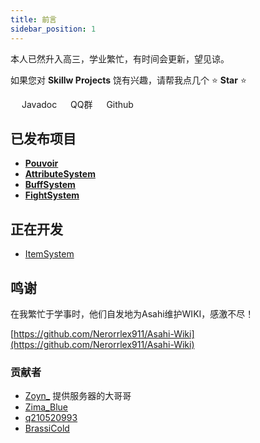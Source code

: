 ```yaml
---
title: 前言
sidebar_position: 1
---
```



本人已然升入高三，学业繁忙，有时间会更新，望见谅。

如果您对 **Skillw Projects** 饶有兴趣，请帮我点几个 ⭐ **Star** ⭐  

&emsp; <Link link="https://doc.skillw.com/" color="#25c2a0">Javadoc</Link>   &emsp; <Link link="https://qm.qq.com/cgi-bin/qm/qr?k=_fXuJy4pt-t_9SwcI00GmP6oSGqYQqkY&jump_from=webapi&authKey=LugkhD2QsTUrKh+v0/Aj4QwYOdUh+oLYTrawtX1RpH4Ys7P30UOP7XglFWpAFsCD" color="#1877F2">QQ群</Link>  &emsp; <Link link="https://github.com/Skillw/Website" color="#BA2FFF">Github</Link>

## 已发布项目

- [**Pouvoir**](https://github.com/Glom-c/Pouvoir/)
- [**AttributeSystem**](https://github.com/Glom-c/AttributeSystem)
- [**BuffSystem**](https://github.com/Glom-c/BuffSystem)
- [**FightSystem**](https://github.com/Glom-c/FightSystem)

## 正在开发

- [ItemSystem](https://github.com/Glom-c/ItemSystem)

## 鸣谢

在我繁忙于学事时，他们自发地为Asahi维护WIKI，感激不尽！

 [https://github.com/Nerorrlex911/Asahi-Wiki](https://github.com/Nerorrlex911/Asahi-Wiki)

### 贡献者

- [Zoyn_](https://github.com/602723113) 提供服务器的大哥哥
- [Zima_Blue](https://github.com/Nerorrlex911)
- [q210520993](https://github.com/q210520993)
- [BrassiCold](https://github.com/BrassiCold)
